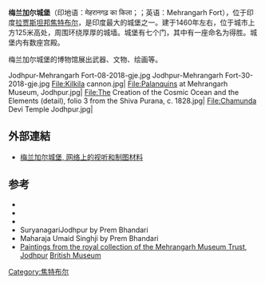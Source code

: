 {{Infobox military installation
| location    = 印度[[拉贾斯坦邦|拉贾斯坦邦]] [[焦特布尔|焦特布尔]]
| image       = Mehrangarh Fort.jpg
| caption     = 梅兰加尔城堡
| map_type    = India Rajasthan
| map_size    = 300
| coordinates = {{coord|26|17|53|N|73|01|08|E|type:landmark|display=inline,title}}
| type        = 城堡 
}}
'''梅兰加尔城堡'''（印地语：मेहरानगढ़ का किला；{{lang-sd|مهراڻ ڳڙهه}}；英语：Mehrangarh Fort），位于印度[[拉贾斯坦邦|拉贾斯坦邦]][[焦特布尔|焦特布尔]]，是印度最大的城堡之一。建于1460年左右，位于城市上方125米高处，周围环绕厚厚的城墙。城堡有七个门，其中有一座命名为得胜。城堡内有数座宫殿。

梅兰加尔城堡的博物馆展出武器、文物、绘画等。

<gallery>
Jodhpur-Mehrangarh Fort-08-2018-gje.jpg
Jodhpur-Mehrangarh Fort-30-2018-gje.jpg
File:Kilkila cannon.jpg|
File:Palanquins at Mehrangarh Museum, Jodhpur.jpg|
File:The Creation of the Cosmic Ocean and the Elements (detail), folio 3 from the Shiva Purana, c. 1828.jpg|
File:Chamunda Devi Temple Jodhpur.jpg|
</gallery>


== 外部連結 ==
{{InterWiki|code=sd}}
* [https://chinese.aerialviews.org/梅兰加尔城堡.htm 梅兰加尔城堡, 网络上的视听和制图材料]

== 参考 ==
{{reflist|3}}
{{refbegin|3}}
*{{cite book|author=Crump, Vivien; Toh, Irene|title= Rajasthan|location=London|publisher=Everyman Guides|year=1996| isbn = 1-85715-887-3| page = 400}}
*{{cite book|author=Beny, Rolof; Matheson, Sylvia| title=Rajasthan - Land of Kings|url=https://archive.org/details/rajasthanlandofk0000math| year = 1984| publisher=The Vendome Press| location=New York| isbn = 0-86565-046-2| page = [https://archive.org/details/rajasthanlandofk0000math/page/200 200] pages}}
*{{cite book| last = Tillotson | first = G.H.R| title = The Rajput Palaces - The Development of an Architectural Style| year = 1987| edition = First| publisher = Yale University Press| location = New Haven and London| isbn = 0-300-03738-4| page = 224 pages}}
*SuryanagariJodhpur by Prem Bhandari
*Maharaja Umaid Singhji by Prem Bhandari
* [http://www.britishmuseum.org/whats_on/all_current_exhibitions/indian_summer/garden_and_cosmos.aspx Paintings from the royal collection of the Mehrangarh Museum Trust, Jodhpur] {{Wayback|url=http://www.britishmuseum.org/whats_on/all_current_exhibitions/indian_summer/garden_and_cosmos.aspx |date=20110819055514 }} [[British_Museum|British Museum]]
{{refend}}

[[Category:焦特布尔|Category:焦特布尔]]